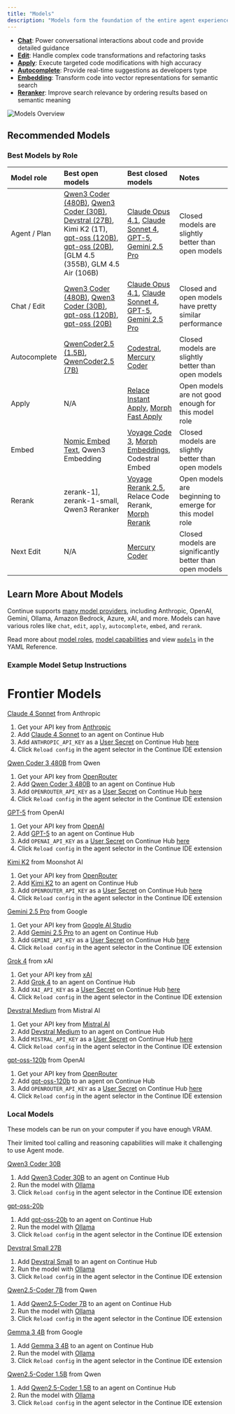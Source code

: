 ```yaml
---
title: "Models"
description: "Models form the foundation of the entire agent experience, offering different specialized capabilities:"
---
```


- **[Chat](/customize/model-roles/chat)**: Power conversational interactions about code and provide detailed guidance
- **[Edit](/customize/model-roles/edit)**: Handle complex code transformations and refactoring tasks
- **[Apply](/customize/model-roles/apply)**: Execute targeted code modifications with high accuracy
- **[Autocomplete](/customize/model-roles/autocomplete)**: Provide real-time suggestions as developers type
- **[Embedding](/customize/model-roles/embeddings)**: Transform code into vector representations for semantic search
- **[Reranker](/customize/model-roles/reranking)**: Improve search relevance by ordering results based on semantic meaning

![Models Overview](/images/customization/images/model-blocks-overview-36c30e7e01928d7a9b5b26ff1639c34b.png)

## Recommended Models

### Best Models by Role

| Model role   | Best open models                                                                                                                                 | Best closed models                                                                                                                                                                                                                                             | Notes                                                                        |
| :----------- | :----------------------------------------------------------------------------------------------------------------------------------------------- | :------------------------------------------------------------------------------------------------------------------------------------------------------------------------------------------------------------------------------------------------------------- | :--------------------------------------------------------------------------- |
| Agent / Plan | [Qwen3 Coder (480B)](https://hub.continue.dev/openrouter/qwen3-coder), [Qwen3 Coder (30B)](https://hub.continue.dev/ollama/qwen3-coder-30b), [Devstral (27B)](https://hub.continue.dev/ollama/devstral), Kimi K2 (1T), [gpt-oss (120B)](https://hub.continue.dev/openrouter/gpt-oss-120b), [gpt-oss (20B)](https://hub.continue.dev/ollama/gpt-oss-20b), [GLM 4.5 (355B), GLM 4.5 Air (106B) | [Claude Opus 4.1](https://hub.continue.dev/anthropic/claude-4-1-opus), [Claude Sonnet 4](https://hub.continue.dev/anthropic/claude-4-sonnet), [GPT-5](https://hub.continue.dev/openai/gpt-5), [Gemini 2.5 Pro](https://hub.continue.dev/google/gemini-2.5-pro) | Closed models are slightly better than open models                           |
| Chat / Edit  | [Qwen3 Coder (480B)](https://hub.continue.dev/openrouter/qwen3-coder), [Qwen3 Coder (30B)](https://hub.continue.dev/ollama/qwen3-coder-30b), [gpt-oss (120B)](https://hub.continue.dev/openrouter/gpt-oss-120b), [gpt-oss (20B)](https://hub.continue.dev/ollama/gpt-oss-20b)                                                                          | [Claude Opus 4.1](https://hub.continue.dev/anthropic/claude-4-1-opus), [Claude Sonnet 4](https://hub.continue.dev/anthropic/claude-4-sonnet), [GPT-5](https://hub.continue.dev/openai/gpt-5), [Gemini 2.5 Pro](https://hub.continue.dev/google/gemini-2.5-pro) | Closed and open models have pretty similar performance                       |
| Autocomplete | [QwenCoder2.5 (1.5B)](https://hub.continue.dev/ollama/qwen2.5-coder-1.5b), [QwenCoder2.5 (7B)](https://hub.continue.dev/ollama/qwen2.5-coder-7b)                                                    | [Codestral](https://hub.continue.dev/mistral/codestral), [Mercury Coder](https://hub.continue.dev/inceptionlabs/mercury-coder)                                                                                                                                                                                       | Closed models are slightly better than open models                           |
| Apply        | N/A                                                                                                                                              | [Relace Instant Apply](https://hub.continue.dev/relace/instant-apply), [Morph Fast Apply](https://hub.continue.dev/morphllm/morph-v2)                                                                                                                          | Open models are not good enough for this model role |
| Embed        | [Nomic Embed Text](https://hub.continue.dev/ollama/nomic-embed-text-latest), Qwen3 Embedding                                                     | [Voyage Code 3](https://hub.continue.dev/voyageai/voyage-code-3), [Morph Embeddings](https://hub.continue.dev/morphllm/morph-embedding-v2), Codestral Embed                                                                                                   | Closed models are slightly better than open models                           |
| Rerank       | zerank-1], zerank-1-small, Qwen3 Reranker                                                                                                      | [Voyage Rerank 2.5](https://hub.continue.dev/voyageai/rerank-2-5), Relace Code Rerank, [Morph Rerank](https://hub.continue.dev/morphllm/morph-rerank-v2)                                                                                                       | Open models are beginning to emerge for this model role                      |
| Next Edit    | N/A                                                                                                                                            | [Mercury Coder](https://hub.continue.dev/inceptionlabs/mercury-coder)                                                                                                                                                                                                                                               | Closed models are significantly better than open models                      |

## Learn More About Models

Continue supports [many model providers](/customize/model-providers/top-level/openai), including Anthropic, OpenAI, Gemini, Ollama, Amazon Bedrock, Azure, xAI, and more. Models can have various roles like `chat`, `edit`, `apply`, `autocomplete`, `embed`, and `rerank`.

Read more about [model roles](/customize/model-roles), [model capabilities](/customize/deep-dives/model-capabilities) and view [`models`](/reference#models) in the YAML Reference.

### Example Model Setup Instructions

# Frontier Models

[Claude 4 Sonnet](https://hub.continue.dev/anthropic/claude-4-sonnet) from Anthropic

1. Get your API key from [Anthropic](https://console.anthropic.com/)
2. Add [Claude 4 Sonnet](https://hub.continue.dev/anthropic/claude-4-sonnet) to an agent on Continue Hub
3. Add `ANTHROPIC_API_KEY` as a [User Secret](https://docs.continue.dev/hub/secrets/secret-types#user-secrets) on Continue Hub [here](https://hub.continue.dev/settings/secrets)
4. Click `Reload config` in the agent selector in the Continue IDE extension

[Qwen Coder 3 480B](https://hub.continue.dev/openrouter/qwen3-coder) from Qwen

1. Get your API key from [OpenRouter](https://openrouter.ai/settings/keys)
2. Add [Qwen Coder 3 480B](https://hub.continue.dev/openrouter/qwen3-coder) to an agent on Continue Hub
3. Add `OPENROUTER_API_KEY` as a [User Secret](https://docs.continue.dev/hub/secrets/secret-types#user-secrets) on Continue Hub [here](https://hub.continue.dev/settings/secrets)
4. Click `Reload config` in the agent selector in the Continue IDE extension

[GPT-5](https://hub.continue.dev/openai/gpt-5) from OpenAI

1. Get your API key from [OpenAI](https://platform.openai.com)
2. Add [GPT-5](https://hub.continue.dev/openai/gpt-5) to an agent on Continue Hub
3. Add `OPENAI_API_KEY` as a [User Secret](https://docs.continue.dev/hub/secrets/secret-types#user-secrets) on Continue Hub [here](https://hub.continue.dev/settings/secrets)
4. Click `Reload config` in the agent selector in the Continue IDE extension

[Kimi K2](https://hub.continue.dev/openrouter/kimi-k2) from Moonshot AI

1. Get your API key from [OpenRouter](https://openrouter.ai/settings/keys)
2. Add [Kimi K2](https://hub.continue.dev/openrouter/kimi-k2) to an agent on Continue Hub
3. Add `OPENROUTER_API_KEY` as a [User Secret](https://docs.continue.dev/hub/secrets/secret-types#user-secrets) on Continue Hub [here](https://hub.continue.dev/settings/secrets)
4. Click `Reload config` in the agent selector in the Continue IDE extension

[Gemini 2.5 Pro](https://hub.continue.dev/google/gemini-2.5-pro) from Google

1. Get your API key from [Google AI Studio](https://aistudio.google.com)
2. Add [Gemini 2.5 Pro](https://hub.continue.dev/google/gemini-2.5-pro) to an agent on Continue Hub
3. Add `GEMINI_API_KEY` as a [User Secret](https://docs.continue.dev/hub/secrets/secret-types#user-secrets) on Continue Hub [here](https://hub.continue.dev/settings/secrets)
4. Click `Reload config` in the agent selector in the Continue IDE extension

[Grok 4](https://hub.continue.dev/xai/grok-4) from xAI

1. Get your API key from [xAI](https://console.x.ai/)
2. Add [Grok 4](https://hub.continue.dev/xai/grok-4) to an agent on Continue Hub
3. Add `XAI_API_KEY` as a [User Secret](https://docs.continue.dev/hub/secrets/secret-types#user-secrets) on Continue Hub [here](https://hub.continue.dev/settings/secrets)
4. Click `Reload config` in the agent selector in the Continue IDE extension

[Devstral Medium](https://hub.continue.dev/mistral/devstral-medium) from Mistral AI

1. Get your API key from [Mistral AI](https://console.mistral.ai/)
2. Add [Devstral Medium](https://hub.continue.dev/mistral/devstral-medium) to an agent on Continue Hub
3. Add `MISTRAL_API_KEY` as a [User Secret](https://docs.continue.dev/hub/secrets/secret-types#user-secrets) on Continue Hub [here](https://hub.continue.dev/settings/secrets)
4. Click `Reload config` in the agent selector in the Continue IDE extension

[gpt-oss-120b](https://hub.continue.dev/openrouter/gpt-oss-120b) from OpenAI

1. Get your API key from [OpenRouter](https://openrouter.ai/settings/keys)
2. Add [gpt-oss-120b](https://hub.continue.dev/openrouter/gpt-oss-120b) to an agent on Continue Hub
3. Add `OPENROUTER_API_KEY` as a [User Secret](https://docs.continue.dev/hub/secrets/secret-types#user-secrets) on Continue Hub [here](https://hub.continue.dev/settings/secrets)
4. Click `Reload config` in the agent selector in the Continue IDE extension

### Local Models

These models can be run on your computer if you have enough VRAM.

Their limited tool calling and reasoning capabilities will make it challenging to use Agent mode.

[Qwen3 Coder 30B](https://hub.continue.dev/ollama/qwen3-coder-30b)

1. Add [Qwen3 Coder 30B](https://hub.continue.dev/ollama/qwen3-coder-30b) to an agent on Continue Hub
2. Run the model with [Ollama](https://docs.continue.dev/guides/ollama-guide#using-ollama-with-continue-a-developers-guide)
3. Click `Reload config` in the agent selector in the Continue IDE extension

[gpt-oss-20b](https://hub.continue.dev/ollama/gpt-oss-20b)

1. Add [gpt-oss-20b](ttps://hub.continue.dev/ollama/gpt-oss-20b) to an agent on Continue Hub
2. Run the model with [Ollama](https://docs.continue.dev/guides/ollama-guide#using-ollama-with-continue-a-developers-guide)
3. Click `Reload config` in the agent selector in the Continue IDE extension

[Devstral Small 27B](https://hub.continue.dev/ollama/devstral)

1. Add [Devstral Small](https://hub.continue.dev/ollama/devstral) to an agent on Continue Hub
2. Run the model with [Ollama](https://docs.continue.dev/guides/ollama-guide#using-ollama-with-continue-a-developers-guide)
3. Click `Reload config` in the agent selector in the Continue IDE extension

[Qwen2.5-Coder 7B](https://hub.continue.dev/ollama/qwen2.5-coder-7b) from Qwen

1. Add [Qwen2.5-Coder 7B](https://hub.continue.dev/ollama/qwen2.5-coder-7b) to an agent on Continue Hub
2. Run the model with [Ollama](https://docs.continue.dev/guides/ollama-guide#using-ollama-with-continue-a-developers-guide)
3. Click `Reload config` in the agent selector in the Continue IDE extension

[Gemma 3 4B](https://hub.continue.dev/ollama/gemma3-4b) from Google

1. Add [Gemma 3 4B](https://hub.continue.dev/ollama/gemma3-4b) to an agent on Continue Hub
2. Run the model with [Ollama](https://docs.continue.dev/guides/ollama-guide#using-ollama-with-continue-a-developers-guide)
3. Click `Reload config` in the agent selector in the Continue IDE extension

[Qwen2.5-Coder 1.5B](https://hub.continue.dev/ollama/qwen2.5-coder-1.5b) from Qwen

1. Add [Qwen2.5-Coder 1.5B](https://hub.continue.dev/ollama/qwen2.5-coder-1.5b) to an agent on Continue Hub
2. Run the model with [Ollama](https://docs.continue.dev/guides/ollama-guide#using-ollama-with-continue-a-developers-guide)
3. Click `Reload config` in the agent selector in the Continue IDE extension